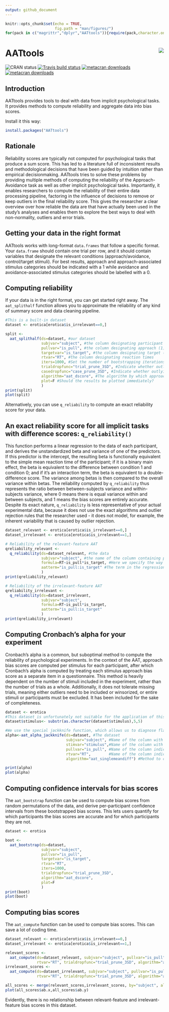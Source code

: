 ```yaml
---
output: github_document
---
```

<!-- header -->

```r
knitr::opts_chunk$set(echo = TRUE,
                      fig.path = "man/figures/")
for(pack in c("magrittr","dplyr","AATtools")){require(pack,character.only=TRUE)}
```
# AATtools <img src="man/figures/logo.png" align="right" />

<!-- badges: start -->
![CRAN status](https://www.r-pkg.org/badges/version/AATtools)
[![Travis build status](https://travis-ci.org/Spiritspeak/AATtools.svg?branch=master)](https://travis-ci.org/Spiritspeak/AATtools)
[![metacran downloads](https://cranlogs.r-pkg.org/badges/grand-total/AATtools)](https://cran.r-project.org/package=AATtools)
[![metacran downloads](https://cranlogs.r-pkg.org/badges/AATtools)](https://cran.r-project.org/package=AATtools)
<!-- badges: end -->

## Introduction

AATtools provides tools to deal with data from implicit psychological tasks. It provides methods to compute reliability and aggregate data into bias scores. 

Install it this way:
```r
install.packages("AATtools")
```

## Rationale

Reliability scores are typically not computed for psychological tasks that produce a sum score. This has led to a literature full of inconsistent results and methodological decisions that have been guided by intuition rather than empirical decisionmaking. AATtools tries to solve these problems by providing multiple methods of computing the reliability of the Approach-Avoidance task as well as other implicit psychological tasks. 
Importantly, it enables researchers to compute the reliability of their entire data processing pipeline, factoring in the influence of decisions to remove or keep outliers in the final reliability score. This gives the researcher a clear overview over how reliable the data are that have actually been used in the study's analyses and enables them to explore the best ways to deal with non-normality, outliers and error trials. 

## Getting your data in the right format

AATtools works with long-format `data.frames` that follow a specific format. Your `data.frame` should contain one trial per row, and it should contain variables that designate the relevant conditions (approach/avoidance, control/target stimuli). For best results, approach and approach-associated stimulus categories should be indicated with a 1 while avoidance and avoidance-associated stimulus categories should be labelled with a 0.

## Computing reliability

If your data is in the right format, you can get started right away. The `aat_splithalf` function allows you to approximate the reliability of any kind of summary score and data cleaning pipeline.
```r
#This is a built-in dataset 
dataset <- erotica[erotica$is_irrelevant==0,] 

split <- 
  aat_splithalf(ds=dataset, #our dataset
                subjvar="subject", #the column designating participant IDs
                pullvar="is_pull", #the column designating approach (1) and avoidance (0) trials
                targetvar="is_target", #the column designating target (1) and control (0) stimulus trials
                rtvar="RT", #the column designating reaction times
                iters=1000, #Set the number of bootstrapping iterations (more is better)
                trialdropfunc="trial_prune_3SD", #Indicate whether outliers should be removed, and if so, how
                casedropfunc="case_prune_3SD", #Indicate whether outlying approach bias scores should be removed
                algorithm="aat_dscore", #The algorithm by which approach bias scores should be computed
                plot=F #Should the results be plotted immediately?
                )
print(split)
plot(split)
```

Alternatively, you can use `q_reliability` to compute an exact reliability score for your data. 

## An exact reliability score for all implicit tasks with difference scores: `q_reliability()` 

This function performs a linear regression to the data of each participant, and derives the unstandardized beta and variance of one of the predictors. If this predictor is the intercept, the resulting beta is functionally equivalent to the simple mean reaction time of the participant; if it is a binary main effect, the beta is equivalent to the difference between condition 1 and condition 0; and if it's an interaction term, the beta is equivalent to a double-difference score. 
The variance among betas is then compared to the overall variance within betas. The reliability computed by `q_reliability` thus represents the ratio between between-subjects variance and within-subjects variance, where 0 means there is equal variance within and between subjects, and 1 means the bias scores are entirely accurate. Despite its exact nature, `q_reliability` is less representative of your actual experimental data, because it does not use the exact algorithms and outlier rejection rules that the researcher used - it does not model, for example, the inherent variability that is caused by outlier rejection. 
```r
dataset_relevant <- erotica[erotica$is_irrelevant==0,] 
dataset_irrelevant <- erotica[erotica$is_irrelevant==1,] 

# Reliability of the relevant-feature AAT
qreliability_relevant <- 
  q_reliability(ds=dataset_relevant, #the data
                subjvar="subject", #the name of the column containing participant IDs
                formula=RT~is_pull*is_target, #Here we specify the way bias scores are to be computed (see above)
                aatterm="is_pull:is_target" #The term in the regression formula which represents the bias score
                )
print(qreliability_relevant)

# Reliability of the irrelevant-feature AAT
qreliability_irrelevant <- 
  q_reliability(ds=dataset_irrelevant,
                subjvar="subject",
                formula=RT~is_pull*is_target,
                aatterm="is_pull:is_target"
                )
print(qreliability_irrelevant)
```

## Computing Cronbach's alpha for your experiment

Cronbach's alpha is a common, but suboptimal method to compute the reliability of psychological experiments. In the context of the AAT, approach bias scores are computed per stimulus for each participant, after which Cronbach's alpha is computed by treating each stimulus approach bias score as a separate item in a questionnaire. This method is heavily dependent on the number of stimuli included in the experiment, rather than the number of trials as a whole. Additionally, it does not tolerate missing trials, meaning either outliers need to be included or winsorized, or entire stimuli or participants must be excluded. It has been included for the sake of completeness.

```r
dataset <- erotica
#This dataset is unfortunately not suitable for the application of this method. We artificially make it compatible by pretending there are only 10 stimuli per category rather than 40.
dataset$stimulus<- substr(as.character(dataset$stimulus),5,5)

#We use the special jackknife function, which allows us to diagnose flaws in the experiment by computing Cronbach's alpha while single stimuli or participants are excluded.
alpha<-aat_alpha_jackknife(ds=dataset, #The dataset
                           subjvar="subject", #Name of the column with participant IDs
                           stimvar="stimulus",#Name of the column with stimulus IDs
                           pullvar="is_pull", #Name of the column indicating approach or avoid trial
                           rtvar="RT",        #Name of the column indicating reaction time
                           algorithm="aat_singlemeandiff") #Method to compute stimulus-specific approach bias scores with. Currently limited to mean and median difference scores.

print(alpha)
plot(alpha)
```

## Computing confidence intervals for bias scores

The `aat_bootstrap` function can be used to compute bias scores from random permutations of the data, and derive per-participant confidence intervals from these bootstrapped bias scores. This lets users quantify for which participants the bias scores are accurate and for which participants they are not.
```r
dataset <- erotica

boot <- 
  aat_bootstrap(ds=dataset,
                subjvar="subject",
                pullvar="is_pull",
                targetvar="is_target",
                rtvar="RT",
                iters=1000,
                trialdropfunc="trial_prune_3SD",
                algorithm="aat_dscore",
                plot=F
                )
print(boot)
plot(boot)
```

## Computing bias scores

The `aat_compute` function can be used to compute bias scores. This can save a lot of coding time.
```r
dataset_relevant <- erotica[erotica$is_irrelevant==0,] 
dataset_irrelevant <- erotica[erotica$is_irrelevant==1,] 

relevant_scores <- 
  aat_compute(ds=dataset_relevant, subjvar="subject", pullvar="is_pull", targetvar="is_target", 
              rtvar="RT", trialdropfunc="trial_prune_3SD", algorithm="aat_dscore")
irrelevant_scores <- 
  aat_compute(ds=dataset_irrelevant, subjvar="subject", pullvar="is_pull", targetvar="is_target", 
              rtvar="RT", trialdropfunc="trial_prune_3SD", algorithm="aat_dscore")

all_scores <- merge(relevant_scores,irrelevant_scores, by="subject", all=T)
plot(all_scores$ab.x,all_scores$ab.y)

```

Evidently, there is no relationship between relevant-feature and irrelevant-feature bias scores in this dataset.

